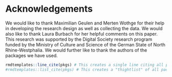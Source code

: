 # Acknowledgements {-}
We would like to thank Maximilian Geulen and Merten Wothge for their help in developing the research design as well as collecting the data. We would also like to thank Laura Burbach for her helpful comments on this paper. This research was supported
by the Digital Society research program funded by the
Ministry of Culture and Science of the German State of North
Rhine-Westphalia. We would further like to thank the authors of the packages we have used.
```r
rmdtemplates::line_cite(pkgs) # This creates a single line citing all packages
#rmdtemplates::list_cite(pkgs) # This creates a "thightlist" of all packages 
```
